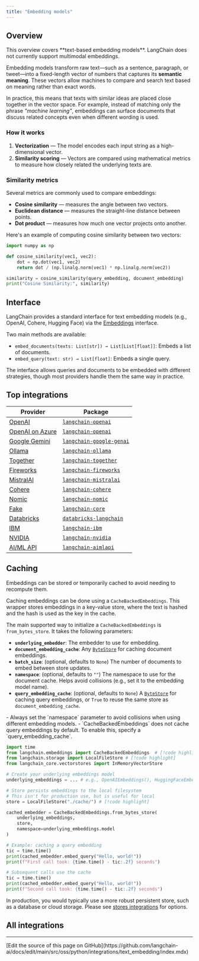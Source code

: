 ```yaml
---
title: "Embedding models"
---
```


## Overview

<Note>
This overview covers **text-based embedding models**. LangChain does not currently support multimodal embeddings.
</Note>

Embedding models transform raw text—such as a sentence, paragraph, or tweet—into a fixed-length vector of numbers that captures its **semantic meaning**. These vectors allow machines to compare and search text based on meaning rather than exact words.

In practice, this means that texts with similar ideas are placed close together in the vector space. For example, instead of matching only the phrase *"machine learning"*, embeddings can surface documents that discuss related concepts even when different wording is used.

### How it works

1. **Vectorization** — The model encodes each input string as a high-dimensional vector.
2. **Similarity scoring** — Vectors are compared using mathematical metrics to measure how closely related the underlying texts are.

### Similarity metrics

Several metrics are commonly used to compare embeddings:

* **Cosine similarity** — measures the angle between two vectors.
* **Euclidean distance** — measures the straight-line distance between points.
* **Dot product** — measures how much one vector projects onto another.

Here's an example of computing cosine similarity between two vectors:

```python
import numpy as np

def cosine_similarity(vec1, vec2):
    dot = np.dot(vec1, vec2)
    return dot / (np.linalg.norm(vec1) * np.linalg.norm(vec2))

similarity = cosine_similarity(query_embedding, document_embedding)
print("Cosine Similarity:", similarity)
```

## Interface

LangChain provides a standard interface for text embedding models (e.g., OpenAI, Cohere, Hugging Face) via the [Embeddings](https://reference.langchain.com/python/langchain_core/embeddings/#langchain_core.embeddings.embeddings.Embeddings) interface.

Two main methods are available:

* `embed_documents(texts: List[str]) → List[List[float]]`: Embeds a list of documents.
* `embed_query(text: str) → List[float]`: Embeds a single query.

<Note>
The interface allows queries and documents to be embedded with different strategies, though most providers handle them the same way in practice.
</Note>

## Top integrations

| Provider                                                               | Package                                                                                                                                                            |
|------------------------------------------------------------------------|--------------------------------------------------------------------------------------------------------------------------------------------------------------------|
| [OpenAI](/oss/python/integrations/text_embedding/openai)                      | [`langchain-openai`](https://python.langchain.com/api_reference/openai/chat_models/langchain_openai.chat_models.base.ChatOpenAI.html)                              |
| [OpenAI on Azure](/oss/python/integrations/text_embedding/azureopenai)        | [`langchain-openai`](https://python.langchain.com/api_reference/openai/embeddings/langchain_openai.embeddings.azure.AzureOpenAIEmbeddings.html)                    |
| [Google Gemini](/oss/python/integrations/text_embedding/google_generative_ai) | [`langchain-google-genai`](https://python.langchain.com/api_reference/google_genai/embeddings/langchain_google_genai.embeddings.GoogleGenerativeAIEmbeddings.html) |
| [Ollama](/oss/python/integrations/text_embedding/ollama)                      | [`langchain-ollama`](https://python.langchain.com/api_reference/ollama/embeddings/langchain_ollama.embeddings.OllamaEmbeddings.html)                               |
| [Together](/oss/python/integrations/text_embedding/together)                  | [`langchain-together`](https://python.langchain.com/api_reference/together/embeddings/langchain_together.embeddings.TogetherEmbeddings.html)                       |
| [Fireworks](/oss/python/integrations/text_embedding/fireworks)                | [`langchain-fireworks`](https://python.langchain.com/api_reference/fireworks/embeddings/langchain_fireworks.embeddings.FireworksEmbeddings.html)                   |
| [MistralAI](/oss/python/integrations/text_embedding/mistralai)                | [`langchain-mistralai`](https://python.langchain.com/api_reference/mistralai/embeddings/langchain_mistralai.embeddings.MistralAIEmbeddings.html)                   |
| [Cohere](/oss/python/integrations/text_embedding/cohere)                      | [`langchain-cohere`](https://python.langchain.com/api_reference/community/llms/langchain_community.llms.cohere.Cohere.html)                                        |
| [Nomic](/oss/python/integrations/text_embedding/nomic)                        | [`langchain-nomic`](https://python.langchain.com/api_reference/nomic/embeddings/langchain_nomic.embeddings.NomicEmbeddings.html)                                   |
| [Fake](/oss/python/integrations/text_embedding/fake)                          | [`langchain-core`](https://python.langchain.com/api_reference/core/embeddings/langchain_core.embeddings.fake.FakeEmbeddings.html)                                  |
| [Databricks](/oss/python/integrations/text_embedding/databricks)              | [`databricks-langchain`](https://api-docs.databricks.com/python/databricks-ai-bridge/latest/databricks_langchain.html#databricks_langchain.DatabricksEmbeddings)   |
| [IBM](/oss/python/integrations/text_embedding/ibm_watsonx)                    | [`langchain-ibm`](https://python.langchain.com/api_reference/ibm/embeddings/langchain_ibm.embeddings.WatsonxEmbeddings.html)                                       |
| [NVIDIA](/oss/python/integrations/text_embedding/nvidia_ai_endpoints)         | [`langchain-nvidia`](https://python.langchain.com/api_reference/nvidia_ai_endpoints/embeddings/langchain_nvidia_ai_endpoints.embeddings.NVIDIAEmbeddings.html)     |
| [AI/ML API](/oss/python/integrations/text_embedding/aimlapi)                  | [`langchain-aimlapi`](https://python.langchain.com/api_reference/aimlapi/embeddings/langchain_aimlapi.embeddings.AimlapiEmbeddings.html)                           |


## Caching

Embeddings can be stored or temporarily cached to avoid needing to recompute them.

Caching embeddings can be done using a `CacheBackedEmbeddings`. This wrapper stores embeddings in a key-value store, where the text is hashed and the hash is used as the key in the cache.

The main supported way to initialize a `CacheBackedEmbeddings` is `from_bytes_store`. It takes the following parameters:

- **`underlying_embedder`**: The embedder to use for embedding.
- **`document_embedding_cache`**: Any [`ByteStore`](/oss/python/integrations/stores/) for caching document embeddings.
- **`batch_size`**: (optional, defaults to `None`) The number of documents to embed between store updates.
- **`namespace`**: (optional, defaults to `""`) The namespace to use for the document cache. Helps avoid collisions (e.g., set it to the embedding model name).
- **`query_embedding_cache`**: (optional, defaults to `None`) A [`ByteStore`](/oss/python/integrations/stores/) for caching query embeddings, or `True` to reuse the same store as `document_embedding_cache`.

<Important>
- Always set the `namespace` parameter to avoid collisions when using different embedding models.
- `CacheBackedEmbeddings` does not cache query embeddings by default. To enable this, specify a `query_embedding_cache`.
</Important>

```python
import time
from langchain.embeddings import CacheBackedEmbeddings  # [!code highlight]
from langchain.storage import LocalFileStore # [!code highlight]
from langchain_core.vectorstores import InMemoryVectorStore

# Create your underlying embeddings model
underlying_embeddings = ... # e.g., OpenAIEmbeddings(), HuggingFaceEmbeddings(), etc.

# Store persists embeddings to the local filesystem
# This isn't for production use, but is useful for local
store = LocalFileStore("./cache/") # [!code highlight]

cached_embedder = CacheBackedEmbeddings.from_bytes_store(
    underlying_embeddings,
    store,
    namespace=underlying_embeddings.model
)

# Example: caching a query embedding
tic = time.time()
print(cached_embedder.embed_query("Hello, world!"))
print(f"First call took: {time.time() - tic:.2f} seconds")

# Subsequent calls use the cache
tic = time.time()
print(cached_embedder.embed_query("Hello, world!"))
print(f"Second call took: {time.time() - tic:.2f} seconds")
```

In production, you would typically use a more robust persistent store, such as a database or cloud storage. Please see [stores integrations](/oss/python/integrations/stores/) for options.

## All integrations

<Columns cols={3}>
<Card title="Aleph Alpha" icon="link" href="/oss/python/integrations/text_embedding/aleph_alpha" arrow="true" cta="View guide" />
<Card title="Anyscale" icon="link" href="/oss/python/integrations/text_embedding/anyscale" arrow="true" cta="View guide" />
<Card title="Ascend" icon="link" href="/oss/python/integrations/text_embedding/ascend" arrow="true" cta="View guide" />
<Card title="AI/ML API" icon="link" href="/oss/python/integrations/text_embedding/aimlapi" arrow="true" cta="View guide" />
<Card title="AwaDB" icon="link" href="/oss/python/integrations/text_embedding/awadb" arrow="true" cta="View guide" />
<Card title="AzureOpenAI" icon="link" href="/oss/python/integrations/text_embedding/azureopenai" arrow="true" cta="View guide" />
<Card title="Baichuan Text Embeddings" icon="link" href="/oss/python/integrations/text_embedding/baichuan" arrow="true" cta="View guide" />
<Card title="Baidu Qianfan" icon="link" href="/oss/python/integrations/text_embedding/baidu_qianfan_endpoint" arrow="true" cta="View guide" />
<Card title="Bedrock" icon="link" href="/oss/python/integrations/text_embedding/bedrock" arrow="true" cta="View guide" />
<Card title="BGE on Hugging Face" icon="link" href="/oss/python/integrations/text_embedding/bge_huggingface" arrow="true" cta="View guide" />
<Card title="Bookend AI" icon="link" href="/oss/python/integrations/text_embedding/bookend" arrow="true" cta="View guide" />
<Card title="Clarifai" icon="link" href="/oss/python/integrations/text_embedding/clarifai" arrow="true" cta="View guide" />
<Card title="Cloudflare Workers AI" icon="link" href="/oss/python/integrations/text_embedding/cloudflare_workersai" arrow="true" cta="View guide" />
<Card title="Clova Embeddings" icon="link" href="/oss/python/integrations/text_embedding/clova" arrow="true" cta="View guide" />
<Card title="Cohere" icon="link" href="/oss/python/integrations/text_embedding/cohere" arrow="true" cta="View guide" />
<Card title="DashScope" icon="link" href="/oss/python/integrations/text_embedding/dashscope" arrow="true" cta="View guide" />
<Card title="Databricks" icon="link" href="/oss/python/integrations/text_embedding/databricks" arrow="true" cta="View guide" />
<Card title="DeepInfra" icon="link" href="/oss/python/integrations/text_embedding/deepinfra" arrow="true" cta="View guide" />
<Card title="EDEN AI" icon="link" href="/oss/python/integrations/text_embedding/edenai" arrow="true" cta="View guide" />
<Card title="Elasticsearch" icon="link" href="/oss/python/integrations/text_embedding/elasticsearch" arrow="true" cta="View guide" />
<Card title="Embaas" icon="link" href="/oss/python/integrations/text_embedding/embaas" arrow="true" cta="View guide" />
<Card title="Fake Embeddings" icon="link" href="/oss/python/integrations/text_embedding/fake" arrow="true" cta="View guide" />
<Card title="FastEmbed by Qdrant" icon="link" href="/oss/python/integrations/text_embedding/fastembed" arrow="true" cta="View guide" />
<Card title="Fireworks" icon="link" href="/oss/python/integrations/text_embedding/fireworks" arrow="true" cta="View guide" />
<Card title="Google Gemini" icon="link" href="/oss/python/integrations/text_embedding/google_generative_ai" arrow="true" cta="View guide" />
<Card title="Google Vertex AI" icon="link" href="/oss/python/integrations/text_embedding/google_vertex_ai_palm" arrow="true" cta="View guide" />
<Card title="GPT4All" icon="link" href="/oss/python/integrations/text_embedding/gpt4all" arrow="true" cta="View guide" />
<Card title="Gradient" icon="link" href="/oss/python/integrations/text_embedding/gradient" arrow="true" cta="View guide" />
<Card title="GreenNode" icon="link" href="/oss/python/integrations/text_embedding/greennode" arrow="true" cta="View guide" />
<Card title="Hugging Face" icon="link" href="/oss/python/integrations/text_embedding/huggingfacehub" arrow="true" cta="View guide" />
<Card title="IBM watsonx.ai" icon="link" href="/oss/python/integrations/text_embedding/ibm_watsonx" arrow="true" cta="View guide" />
<Card title="Infinity" icon="link" href="/oss/python/integrations/text_embedding/infinity" arrow="true" cta="View guide" />
<Card title="Instruct Embeddings" icon="link" href="/oss/python/integrations/text_embedding/instruct_embeddings" arrow="true" cta="View guide" />
<Card title="IPEX-LLM CPU" icon="link" href="/oss/python/integrations/text_embedding/ipex_llm" arrow="true" cta="View guide" />
<Card title="IPEX-LLM GPU" icon="link" href="/oss/python/integrations/text_embedding/ipex_llm_gpu" arrow="true" cta="View guide" />
<Card title="Intel Extension for Transformers" icon="link" href="/oss/python/integrations/text_embedding/itrex" arrow="true" cta="View guide" />
<Card title="Jina" icon="link" href="/oss/python/integrations/text_embedding/jina" arrow="true" cta="View guide" />
<Card title="John Snow Labs" icon="link" href="/oss/python/integrations/text_embedding/johnsnowlabs_embedding" arrow="true" cta="View guide" />
<Card title="LASER" icon="link" href="/oss/python/integrations/text_embedding/laser" arrow="true" cta="View guide" />
<Card title="Lindorm" icon="link" href="/oss/python/integrations/text_embedding/lindorm" arrow="true" cta="View guide" />
<Card title="Llama.cpp" icon="link" href="/oss/python/integrations/text_embedding/llamacpp" arrow="true" cta="View guide" />
<Card title="LLMRails" icon="link" href="/oss/python/integrations/text_embedding/llm_rails" arrow="true" cta="View guide" />
<Card title="LocalAI" icon="link" href="/oss/python/integrations/text_embedding/localai" arrow="true" cta="View guide" />
<Card title="MiniMax" icon="link" href="/oss/python/integrations/text_embedding/minimax" arrow="true" cta="View guide" />
<Card title="MistralAI" icon="link" href="/oss/python/integrations/text_embedding/mistralai" arrow="true" cta="View guide" />
<Card title="Model2Vec" icon="link" href="/oss/python/integrations/text_embedding/model2vec" arrow="true" cta="View guide" />
<Card title="ModelScope" icon="link" href="/oss/python/integrations/text_embedding/modelscope_embedding" arrow="true" cta="View guide" />
<Card title="MosaicML" icon="link" href="/oss/python/integrations/text_embedding/mosaicml" arrow="true" cta="View guide" />
<Card title="Naver" icon="link" href="/oss/python/integrations/text_embedding/naver" arrow="true" cta="View guide" />
<Card title="Nebius" icon="link" href="/oss/python/integrations/text_embedding/nebius" arrow="true" cta="View guide" />
<Card title="Netmind" icon="link" href="/oss/python/integrations/text_embedding/netmind" arrow="true" cta="View guide" />
<Card title="NLP Cloud" icon="link" href="/oss/python/integrations/text_embedding/nlp_cloud" arrow="true" cta="View guide" />
<Card title="Nomic" icon="link" href="/oss/python/integrations/text_embedding/nomic" arrow="true" cta="View guide" />
<Card title="NVIDIA NIMs" icon="link" href="/oss/python/integrations/text_embedding/nvidia_ai_endpoints" arrow="true" cta="View guide" />
<Card title="Oracle Cloud Infrastructure" icon="link" href="/oss/python/integrations/text_embedding/oci_generative_ai" arrow="true" cta="View guide" />
<Card title="Ollama" icon="link" href="/oss/python/integrations/text_embedding/ollama" arrow="true" cta="View guide" />
<Card title="OpenClip" icon="link" href="/oss/python/integrations/text_embedding/open_clip" arrow="true" cta="View guide" />
<Card title="OpenAI" icon="link" href="/oss/python/integrations/text_embedding/openai" arrow="true" cta="View guide" />
<Card title="OpenVINO" icon="link" href="/oss/python/integrations/text_embedding/openvino" arrow="true" cta="View guide" />
<Card title="Optimum Intel" icon="link" href="/oss/python/integrations/text_embedding/optimum_intel" arrow="true" cta="View guide" />
<Card title="Oracle AI Vector Search" icon="link" href="/oss/python/integrations/text_embedding/oracleai" arrow="true" cta="View guide" />
<Card title="OVHcloud" icon="link" href="/oss/python/integrations/text_embedding/ovhcloud" arrow="true" cta="View guide" />
<Card title="Pinecone Embeddings" icon="link" href="/oss/python/integrations/text_embedding/pinecone" arrow="true" cta="View guide" />
<Card title="PredictionGuard" icon="link" href="/oss/python/integrations/text_embedding/predictionguard" arrow="true" cta="View guide" />
<Card title="PremAI" icon="link" href="/oss/python/integrations/text_embedding/premai" arrow="true" cta="View guide" />
<Card title="SageMaker" icon="link" href="/oss/python/integrations/text_embedding/sagemaker-endpoint" arrow="true" cta="View guide" />
<Card title="SambaNovaCloud" icon="link" href="/oss/python/integrations/text_embedding/sambanova" arrow="true" cta="View guide" />
<Card title="SambaStudio" icon="link" href="/oss/python/integrations/text_embedding/sambastudio" arrow="true" cta="View guide" />
<Card title="Self Hosted" icon="link" href="/oss/python/integrations/text_embedding/self-hosted" arrow="true" cta="View guide" />
<Card title="Sentence Transformers" icon="link" href="/oss/python/integrations/text_embedding/sentence_transformers" arrow="true" cta="View guide" />
<Card title="Solar" icon="link" href="/oss/python/integrations/text_embedding/solar" arrow="true" cta="View guide" />
<Card title="SpaCy" icon="link" href="/oss/python/integrations/text_embedding/spacy_embedding" arrow="true" cta="View guide" />
<Card title="SparkLLM" icon="link" href="/oss/python/integrations/text_embedding/sparkllm" arrow="true" cta="View guide" />
<Card title="TensorFlow Hub" icon="link" href="/oss/python/integrations/text_embedding/tensorflowhub" arrow="true" cta="View guide" />
<Card title="Text Embeddings Inference" icon="link" href="/oss/python/integrations/text_embedding/text_embeddings_inference" arrow="true" cta="View guide" />
<Card title="TextEmbed" icon="link" href="/oss/python/integrations/text_embedding/textembed" arrow="true" cta="View guide" />
<Card title="Titan Takeoff" icon="link" href="/oss/python/integrations/text_embedding/titan_takeoff" arrow="true" cta="View guide" />
<Card title="Together AI" icon="link" href="/oss/python/integrations/text_embedding/together" arrow="true" cta="View guide" />
<Card title="Upstage" icon="link" href="/oss/python/integrations/text_embedding/upstage" arrow="true" cta="View guide" />
<Card title="Volc Engine" icon="link" href="/oss/python/integrations/text_embedding/volcengine" arrow="true" cta="View guide" />
<Card title="Voyage AI" icon="link" href="/oss/python/integrations/text_embedding/voyageai" arrow="true" cta="View guide" />
<Card title="Xinference" icon="link" href="/oss/python/integrations/text_embedding/xinference" arrow="true" cta="View guide" />
<Card title="YandexGPT" icon="link" href="/oss/python/integrations/text_embedding/yandex" arrow="true" cta="View guide" />
<Card title="ZhipuAI" icon="link" href="/oss/python/integrations/text_embedding/zhipuai" arrow="true" cta="View guide" />
</Columns>

---

<Callout icon="pen-to-square" iconType="regular">
  [Edit the source of this page on GitHub](https://github.com/langchain-ai/docs/edit/main/src/oss/python/integrations/text_embedding/index.mdx)
</Callout>
